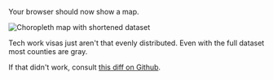 Your browser should now show a map.

![Choropleth map with shortened dataset](https://raw.githubusercontent.com/Swizec/react-d3js-es6-ebook/2018-version/manuscript/resources/images/es6v2/choropleth-map-shortened-dataset.png)

Tech work visas just aren't that evenly distributed. Even with the full dataset
most counties are gray.

If that didn't work, consult
[this diff on Github](https://github.com/Swizec/react-d3-walkthrough-livecode/commit/4c9ba22e4d4de2fa71d032a0b8038231c72b9b8e).